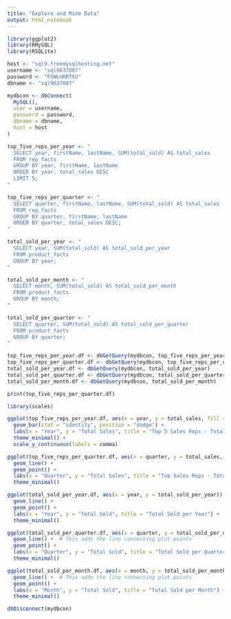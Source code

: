 ```yaml
---
title: "Explore and Mine Data"
output: html_notebook
---
```



```r
library(ggplot2)
library(RMySQL)
library(RSQLite)

host <- "sql9.freemysqlhosting.net"
username <- "sql9637087"
password <- "F5WLHRRTXU"
dbname <- "sql9637087"

mydbcon <- dbConnect(
  MySQL(),
  user = username,
  password = password,
  dbname = dbname,
  host = host
)
```


```r
top_five_reps_per_year <- "
  SELECT year, firstName, lastName, SUM(total_sold) AS total_sales
  FROM rep_facts
  GROUP BY year, firstName, lastName
  ORDER BY year, total_sales DESC
  LIMIT 5;
"

top_five_reps_per_quarter <- "
  SELECT quarter, firstName, lastName, SUM(total_sold) AS total_sales
  FROM rep_facts
  GROUP BY quarter, firstName, lastName
  ORDER BY quarter, total_sales DESC;
"

total_sold_per_year <- "
  SELECT year, SUM(total_sold) AS total_sold_per_year
  FROM product_facts
  GROUP BY year;
"

total_sold_per_month <- "
  SELECT month, SUM(total_sold) AS total_sold_per_month
  FROM product_facts
  GROUP BY month;
"

total_sold_per_quarter <- "
  SELECT quarter, SUM(total_sold) AS total_sold_per_quarter
  FROM product_facts
  GROUP BY quarter;
"

top_five_reps_per_year.df <- dbGetQuery(mydbcon, top_five_reps_per_year)
top_five_reps_per_quarter.df <- dbGetQuery(mydbcon, top_five_reps_per_quarter)
total_sold_per_year.df <- dbGetQuery(mydbcon, total_sold_per_year)
total_sold_per_quarter.df <- dbGetQuery(mydbcon, total_sold_per_quarter)
total_sold_per_month.df <- dbGetQuery(mydbcon, total_sold_per_month)
```

```r
print(top_five_reps_per_quarter.df)
```

```r
library(scales)

ggplot(top_five_reps_per_year.df, aes(x = year, y = total_sales, fill = paste(firstName, lastName))) +
  geom_bar(stat = "identity", position = "dodge") +
  labs(x = "Year", y = "Total Sales", title = "Top 5 Sales Reps - Total Sales per Year", fill = "Sales Rep") +
  theme_minimal() +
  scale_y_continuous(labels = comma) 
```

```r
ggplot(top_five_reps_per_quarter.df, aes(x = quarter, y = total_sales, color = paste(firstName, lastName))) +
  geom_line() +
  geom_point() +
  labs(x = "Quarter", y = "Total Sales", title = "Top Sales Reps - Total Sales per 2020 Quarter", color = "Sales Rep") +
  theme_minimal()
```

```r
ggplot(total_sold_per_year.df, aes(x = year, y = total_sold_per_year)) +
  geom_line() +
  geom_point() +
  labs(x = "Year", y = "Total Sold", title = "Total Sold per Year") +
  theme_minimal()
```

```r
ggplot(total_sold_per_quarter.df, aes(x = quarter, y = total_sold_per_quarter)) +
  geom_line() +  # This adds the line connecting plot points
  geom_point() +
  labs(x = "Quarter", y = "Total Sold", title = "Total Sold per Quarter") +
  theme_minimal()
```

```r
ggplot(total_sold_per_month.df, aes(x = month, y = total_sold_per_month)) +
  geom_line() +  # This adds the line connecting plot points
  geom_point() +
  labs(x = "Month", y = "Total Sold", title = "Total Sold per Month") +
  theme_minimal()
```

```r
dbDisconnect(mydbcon)
```